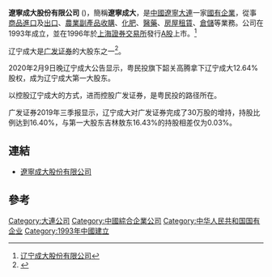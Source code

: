 {{Otheruses|subject=遼寧大連一間綜合企業 |other=臺灣[[臺南|臺南]]知名大學|國立成功大學}}
{{Infobox_Company |
  company_name   = 遼寧成大股份有限公司 |
  company_logo   = [[File:Chengda.gif|File:Chengda.gif]] |
  company_type   = [[國有企業|國有企業]] |
  company_slogan = |
market_information = {{SSE|600739}}|
  foundation     = 1993年|
  location       = [[中國|中國]][[遼寧|遼寧]][[大連|大連]]|
  key_people     = [[董事長|董事長]]：尚書志|
  industry       = [[綜合企業|綜合企業]]|
  products       = |
  revenue        = |
  net_income     = |
  parent         = |
  homepage       = [http://www.chengda.com.cn/ 遼寧成大股份有限公司]
}}

'''遼寧成大股份有限公司''' ({{SSE|600739}})，簡稱'''遼寧成大'''，是[[中國|中國]][[遼寧|遼寧]][[大連|大連]]一家[[國有企業|國有企業]]，從事[[商品|商品]][[進口|進口]]及[[出口|出口]]、[[農業|農業]][[副產品|副產品]][[收購|收購]]、[[化肥|化肥]]、[[醫藥|醫藥]]、[[房屋|房屋]][[租賃|租賃]]、[[倉儲|倉儲]]等業務。公司在1993年成立，並在1996年於[[上海證券交易所|上海證券交易所]]發行[[A股|A股]]上市。<ref>[http://money.finance.sina.com.cn/corp/go.php/vCI_CorpInfo/stockid/600739.phtml 辽宁成大股份有限公司]</ref>

辽宁成大是[[广发证券|广发证券]]的大股东之一<ref>{{cite news|title=辽宁成大桦甸油页岩正式点火出油|url=http://www.caijing.com.cn/2010-09-01/110510543.html|accessdate=2010-09-04|newspaper=证券市场周刊|date=2010年9月1日}}</ref>。

2020年2月9日晚辽宁成大公告显示，粤民投旗下韶关高腾拿下辽宁成大12.64%股权，成为辽宁成大第一大股东。

以控股辽宁成大的方式，进而控股广发证券，是粤民投的路径所在。

广发证券2019年三季报显示，辽宁成大对广发证券完成了30万股的增持，持股比例达到16.40%，与第一大股东吉林敖东16.43%的持股相差仅为0.03%。

== 連結 ==
*[http://www.chengda.com.cn/ 遼寧成大股份有限公司]

== 參考 ==
{{reflist}}
{{CSI-300}}
{{SSE 50}}

[[Category:大連公司|Category:大連公司]]
[[Category:中國綜合企業公司|Category:中國綜合企業公司]]
[[Category:中华人民共和国国有企业|Category:中华人民共和国国有企业]]
[[Category:1993年中國建立|Category:1993年中國建立]]